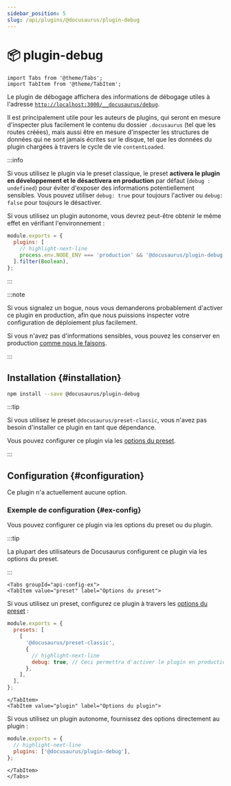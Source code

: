 ```yaml
---
sidebar_position: 5
slug: /api/plugins/@docusaurus/plugin-debug
---
```


# 📦 plugin-debug

```mdx-code-block
import Tabs from '@theme/Tabs';
import TabItem from '@theme/TabItem';
```

Le plugin de débogage affichera des informations de débogage utiles à l'adresse [`http://localhost:3000/__docusaurus/debug`](http://localhost:3000/__docusaurus/debug).

Il est principalement utile pour les auteurs de plugins, qui seront en mesure d'inspecter plus facilement le contenu du dossier `.docusaurus` (tel que les routes créées), mais aussi être en mesure d'inspecter les structures de données qui ne sont jamais écrites sur le disque, tel que les données du plugin chargées à travers le cycle de vie `contentLoaded`.

:::info

Si vous utilisez le plugin via le preset classique, le preset **activera le plugin en développement et le désactivera en production** par défaut (`debug : undefined`) pour éviter d'exposer des informations potentiellement sensibles. Vous pouvez utiliser `debug: true` pour toujours l'activer ou `debug: false` pour toujours le désactiver.

Si vous utilisez un plugin autonome, vous devrez peut-être obtenir le même effet en vérifiant l'environnement :

```js title="docusaurus.config.js"
module.exports = {
  plugins: [
    // highlight-next-line
    process.env.NODE_ENV === 'production' && '@docusaurus/plugin-debug',
  ].filter(Boolean),
};
```

:::

:::note

Si vous signalez un bogue, nous vous demanderons probablement d'activer ce plugin en production, afin que nous puissions inspecter votre configuration de déploiement plus facilement.

Si vous n'avez pas d'informations sensibles, vous pouvez les conserver en production [comme nous le faisons](/__docusaurus/debug).

:::

## Installation {#installation}

```bash npm2yarn
npm install --save @docusaurus/plugin-debug
```

:::tip

Si vous utilisez le preset `@docusaurus/preset-classic`, vous n'avez pas besoin d'installer ce plugin en tant que dépendance.

Vous pouvez configurer ce plugin via les [options du preset](../../using-plugins.mdx#docusauruspreset-classic).

:::

## Configuration {#configuration}

Ce plugin n'a actuellement aucune option.

### Exemple de configuration {#ex-config}

Vous pouvez configurer ce plugin via les options du preset ou du plugin.

:::tip

La plupart des utilisateurs de Docusaurus configurent ce plugin via les options du preset.

:::

```mdx-code-block
<Tabs groupId="api-config-ex">
<TabItem value="preset" label="Options du preset">
```

Si vous utilisez un preset, configurez ce plugin à travers les [options du preset](../../using-plugins.mdx#docusauruspreset-classic) :

```js title="docusaurus.config.js"
module.exports = {
  presets: [
    [
      '@docusaurus/preset-classic',
      {
        // highlight-next-line
        debug: true, // Ceci permettra d'activer le plugin en production
      },
    ],
  ],
};
```

```mdx-code-block
</TabItem>
<TabItem value="plugin" label="Options du plugin">
```

Si vous utilisez un plugin autonome, fournissez des options directement au plugin :

```js title="docusaurus.config.js"
module.exports = {
  // highlight-next-line
  plugins: ['@docusaurus/plugin-debug'],
};
```

```mdx-code-block
</TabItem>
</Tabs>
```
